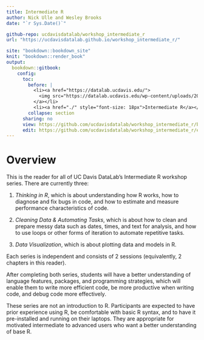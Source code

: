 ```yaml
---
title: Intermediate R
author: Nick Ulle and Wesley Brooks
date: "`r Sys.Date()`"

github-repo: ucdavisdatalab/workshop_intermediate_r
url: "https://ucdavisdatalab.github.io/workshop_intermediate_r/"

site: "bookdown::bookdown_site"
knit: "bookdown::render_book"
output:
  bookdown::gitbook:
    config:
      toc:
        before: |
          <li><a href="https://datalab.ucdavis.edu/">
            <img src="https://datalab.ucdavis.edu/wp-content/uploads/2019/07/datalab-logo-full-color-rgb-1.png" style="height: 100%; width: 100%; object-fit: contain" />
          </a></li>
          <li><a href="./" style="font-size: 18px">Intermediate R</a></li>
        collapse: section
      sharing: no
      view: https://github.com/ucdavisdatalab/workshop_intermediate_r/blob/master/%s
      edit: https://github.com/ucdavisdatalab/workshop_intermediate_r/edit/master/%s
---
```


# Overview {-}

This is the reader for all of UC Davis DataLab's Intermediate R workshop
series. There are currently three:

1. _Thinking in R_, which is about understanding how R works, how to diagnose
   and fix bugs in code, and how to estimate and measure performance
   characteristics of code.

2. _Cleaning Data & Automating Tasks_, which is about how to clean and prepare
   messy data such as dates, times, and text for analysis, and how to use loops
   or other forms of iteration to automate repetitive tasks.
   
3. _Data Visualization_, which is about plotting data and models in R.

Each series is independent and consists of 2 sessions (equivalently, 2 chapters
in this reader).

After completing both series, students will have a better understanding of
language features, packages, and programming strategies, which will enable them
to write more efficient code, be more productive when writing code, and debug
code more effectively.

These series are not an introduction to R. Participants are expected to have
prior experience using R, be comfortable with basic R syntax, and to have it
pre-installed and running on their laptops. They are appropriate for motivated
intermediate to advanced users who want a better understanding of base R.
